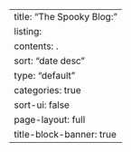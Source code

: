 ---
title: "The Spooky Blog:"
listing:
    contents: .
    sort: "date desc"
    type: "default"
    categories: true
    sort-ui: false
page-layout: full
title-block-banner: true
---
